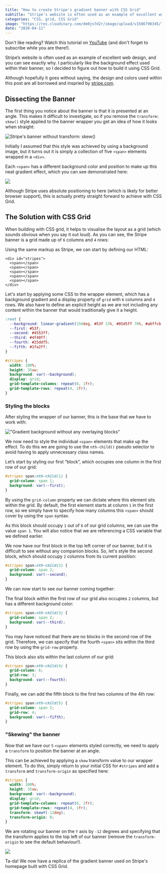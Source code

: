 ```yaml
---
title: "How to create Stripe's gradient banner with CSS Grid"
subtitle: "Stripe’s website is often used as an example of excellent web design, and you can see exactly why. I particularly like the background effect used within their banner so I decided to figure out how to build it using CSS Grid."
categories: "CSS, grid, CSS Grid"
image: "https://res.cloudinary.com/dm0jn7d2r/image/upload/v1586790345/lukebrown.io/stripes-gradient-banner-og.png"
date: "2020-04-11"
---
```



Don't like reading? Watch this tutorial on <a href="https://www.youtube.com/watch?v=OsB4r75L_qc" target="_blank">YouTube</a> (and don't forget to subscribe while you are there!).

Stripe’s website is often used as an example of excellent web design, and you can see exactly why. I particularly like the background effect used within their banner, so I decided to figure out how to build it using CSS Grid.

<ImageWithCaption imageUrl="https://res.cloudinary.com/dm0jn7d2r/image/upload/v1586680889/lukebrown.io/stripe-banner.png" imageAlt="Screenshot of Stripe's homepage" caption="Banner from the homepage of stripe.com" />

Although hopefully it goes without saying, the design and colors used within this post are all borrowed and inspried by <a href="https://stripe.com">stripe.com</a>.

<Spacer space="4" />

## Dissecting the Banner

The first thing you notice about the banner is that it is presented at an angle. This makes it difficult to investigate, so if you remove the `transform: skew()` style applied to the banner wrapper you get an idea of how it looks when straight:

![Stripe's banner without transform: skew()](https://res.cloudinary.com/dm0jn7d2r/image/upload/v1586683175/lukebrown.io/stripe-banner-straight.png)

Initially I assumed that this style was achieved by using a background image, but it turns out it is simply a collection of five `<span>` elements wrapped in a `<div>`.

Each `<span>` has a different background color and position to make up this neat gradient effect, which you can see demonstrated here:

![](https://res.cloudinary.com/dm0jn7d2r/image/upload/v1586683860/lukebrown.io/banner-spans-outlined.png)

Although Stripe uses absolute positioning to here (which is likely for better browser support), this is actually pretty straight forward to achieve with CSS Grid.

<Spacer space="4" />

## The Solution with CSS Grid

When building with CSS grid, it helps to visualise the layout as a grid (which sounds obvious when you say it out loud). As you can see, the Stripe banner is a grid made up of `6` columns and `4` rows:

<ImageWithCaption imageUrl="https://res.cloudinary.com/dm0jn7d2r/image/upload/v1586692130/lukebrown.io/stripe-banner-grid-min.png" imageAlt="The Stripe banner with a grid overlay" caption="The Stripe banner can be visualised with a 6 x 4 grid" />

Using the same markup as Stripe, we can start by defining our HTML:

```
<div id="stripes">
  <span></span>
  <span></span>
  <span></span>
  <span></span>
  <span></span>
</div>
```

Let's start by applying some CSS to the wrapper element, which has a background gradient and a display property of `grid` with `6` columns and `4` rows. We also have to define an explicit height as we are not including any content within the banner that would traditionally give it a height.

```css
:root {
  --background: linear-gradient(150deg, #53f 15%, #05d5ff 70%, #a6ffcb 94%);
  --first: #53f;
  --second: #4553ff;
  --third: #4f40ff;
  --fourth: #25ddf5;
  --fifth: #1fa2ff;
}

#stripes {
  width: 100%;
  height: 35vw;
  background: var(--background);
  display: grid;
  grid-template-columns: repeat(6, 1fr);
  grid-template-rows: repeat(4, 1fr);
}
```

<Notice title="What is that funky syntax at the start of our CSS?" text="We are using CSS variables to define the gradient background of the banner and the background color of each block." />


<Spacer space="4" />

### Styling the blocks

After styling the wrapper of our banner, this is the base that we have to work with:

!["Gradient background without any overlaying blocks"](https://res.cloudinary.com/dm0jn7d2r/image/upload/v1586682729/lukebrown.io/banner-with-gradient.png)

We now need to style the individual `<span>` elements that make up the effect. To do this we are going to use the `nth-child()` pseudo selector to avoid having to apply unnecessary class names.

Let’s start by styling our first “block”, which occupies one column in the first row of our grid:

```css
#stripes span:nth-child(1) {
  grid-column: span 1;
  background: var(--first);
}
```

By using the `grid-column` property we can dictate where this element sits within the grid. By default, the first element starts at column `1`  in the first row, so we simply have to specify how many columns this `<span>` should cover by using the `span` syntax.

As this block should occupy `1` out of `6` of our grid columns, we can use the value `span 1`. You will also notice that we are referencing a CSS variable that we defined earlier.

We now have our first block in the top left corner of our banner, but it is difficult to see without any companion blocks. So, let's style the second block, which should occupy `2` columns from its current position:

```css
#stripes span:nth-child(2) {
  grid-column: span 2;
  background: var(--second);
}
```

We can now start to see our banner coming together:

<ImageWithCaption imageUrl="https://res.cloudinary.com/dm0jn7d2r/image/upload/v1586692791/lukebrown.io/first-2-blocks.png" imageAlt="Banner with first 2 blocks styled" caption="Two blocks in place, although It doesn't look like much yet..." />

The final block within the first row of our grid also occupies `2` columns, but has a different background color:

```css
#stripes span:nth-child(3) {
  grid-column: span 2;
  background: var(--third);
}
```

<ImageWithCaption imageUrl="https://res.cloudinary.com/dm0jn7d2r/image/upload/v1586789863/lukebrown.io/third-block-stripe.png" caption="We have now styled all three blocks within the first grid row" />

You may have noticed that there are no blocks in the second row of the grid. Therefore, we can specify that the fourth `<span>` sits within the third row by using the `grid-row` property.

This block also sits within the last column of our grid:

```css
#stripes span:nth-child(4) {
  grid-column: 6;
  grid-row: 3;
  background: var(--fourth);
}
```

<ImageWithCaption imageUrl="https://res.cloudinary.com/dm0jn7d2r/image/upload/v1586694409/lukebrown.io/fourth-block-stripe.png" caption="Our fourth block lives in the last column of the third row" />

Finally, we can add the fifth block to the first two columns of the 4th row:

```css
#stripes span:nth-child(5) {
  grid-column: span 2;
  grid-row: 4;
  background: var(--fifth);
}
```

<ImageWithCaption imageUrl="https://res.cloudinary.com/dm0jn7d2r/image/upload/v1586694409/lukebrown.io/fifth-block-stripe.png" caption="The final block occupies 2 columns in the last row" />

<Spacer space="4" />

### "Skewing" the banner

Now that we have our `5` `<span>` elements styled correctly, we need to apply a `transform` to position the banner at an angle.

This can be achieved by applying a `skew` transform value to our wrapper element. To do this, simply return to your initial CSS for `#stripes` and add a `transform` and `transform-origin` as specified here:

```css
#stripes {
  width: 100%;
  height: 35vw;
  background: var(--background);
  display: grid;
  grid-template-columns: repeat(6, 1fr);
  grid-template-rows: repeat(4, 1fr);
  transform: skewY(-12deg);
  transform-origin: 0;
}
```

We are rotating our banner on the `Y` axis by `-12` degrees and specifying that the transform applies to the top left of our banner (remove the `transform-origin` to see the default behaviour!).

![](https://res.cloudinary.com/dm0jn7d2r/image/upload/v1586694409/lukebrown.io/complete-stripe-banner.png)

Ta-da! We now have a replica of the gradient banner used on Stripe's homepage built with CSS Grid.